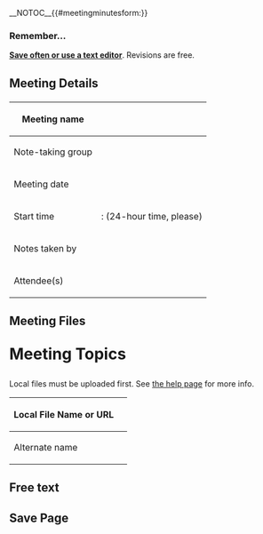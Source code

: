 <noinclude>
{{Button|TITLE= Add Meeting Minutes|LINK= Special:FormEdit/Meeting_Minutes}}
{{Form
|HAS TEMPLATES=
|DESCRIPTION=Used for creating and editing Meeting Minute pages.
|CLASS=
|HIGH USE=
|FORM DEFINES NAME=
}}
</noinclude><includeonly>__NOTOC__{{#meetingminutesform:}}{{{info|page name=<Meeting minutes[Meeting type]> - <Meeting minutes[Meeting date]> (<Meeting minutes[Meeting group]>)}}}
<div id="wikiPreview" style="display: none; padding-bottom: 25px; margin-bottom: 25px; border-bottom: 1px solid #AAAAAA;"></div>
{{{for template|Meeting minutes}}}<!--


Main Form Definition

-->
<div class="meeting-minutes-save-often">
<h3>Remember...</h3>
'''[[FOD:Save Often|Save often or use a text editor]]'''. Revisions are free.

{{Button|TITLE=Watch the Tutorial|LINK=https://fod2.jsc.nasa.gov/wiki/wikis/eva/images/1/1f/Meeting_Minutes_Tutorial.swf}}
</div>

<h2>Meeting Details</h2>
<div class="meeting-minutes-edit-section multipleTemplateInstance">
{| class="formtable meeting-minutes-formtable"
! Meeting name
| {{{field|Meeting type|input type=combobox|values from category=Meeting|mandatory}}}
|-
! Note-taking group
| {{{field|Meeting group|input type=tokens|property=Meeting group|mandatory}}}
|-
! Meeting date
| {{{field|Meeting date|mandatory}}}
|-
! Start time
| {{{field|Start time hour|input type=text|maxlength=2|size=2|mandatory}}} : {{{field|Start time minute|input type=text|maxlength=2|size=2|mandatory}}} (24-hour time, please)
|-
! Notes taken by
| {{{field|Notes taken by|values from category=Person|mandatory|class=meeting-minutes-author-field}}}
|-
! Attendee(s)
| {{{field|Notable attendee(s)|values from category=Person|input type=tokens}}}
|}
</div>

<h2>Meeting Files</h2>
{{{field|Meeting files|holds template}}}<!--






--><h1 style="margin-top:30px;">Meeting Topics</h1>

{{{field|Topics|holds template}}}

{{{end template}}}<!--













{{Meeting Minutes/Form Help/Topic Title}}
{{Meeting Minutes/Form Help/Topic Synopsis}}
{{Meeting Minutes/Form Help/Topic Related Articles}}
{{{field|Synopsis|input type=textarea|autogrow|maxlength=255|class=full-width no-links-allowed character-limit-255|placeholder=Synopsis}}}
{{Meeting Minutes/Form Help/Topic Full Text}}

    Topics

-->{{{for template|Topic from meeting|multiple|embed in field=Meeting minutes[Topics]|add button text=Add Topic}}}<div class="instance-wrapper">
{{{field|Has topic title|class=full-width no-links-allowed title-input-field|placeholder=Topic Title}}}

{{{field|Related article|input type=tokens|values from namespace=Main|class=full-width no-links-allowed|placeholder=Related articles or SME Teams}}}

{{{field|Full text|input type=textarea|autogrow|class=full-width shrink-on-blur emphasize meeting-topic-full-text|cols=75}}}
</div>{{{end template}}}<!--



    Meeting Files (uploads and external files)

-->{{{for template|Meeting Minutes/Files|multiple|embed in field=Meeting minutes[Meeting files]|add button text=Add File}}}
<div class="mti-help-box mti-hide-on-blur">
Local files must be uploaded first. See [[Help:Meeting Minutes|the help page]] for more info.
</div>
{| class="formtable meeting-minutes-formtable"
! Local File Name or URL
| {{{field|File or URL|class=full-width no-links-allowed|placeholder=Enter filename starting with File: or URL starting with http}}}
|-
! Alternate name
| {{{field|Alternate name|class=full-width no-links-allowed}}}
|}
{{{end template}}}<!--

-->
== Free text ==
{{Collapsible
  | Content =
* '''Use this field ''very'' sparingly'''
* Nothing in this field will be distributed to related pages
* Info in this field will be added to the end of the meeting minutes page
{{{standard input|free text|rows=10}}}
  | Collapse text = Hide Free Text
  | Expand text = Show Free Text Entry
  | Start hidden = true
}}


== Save Page ==
{{Collapsible
  | Content =
* '''Summary:''' Not required, but recommended if making a revision to a page. The summary will be included emails sent to people watching this page.
* '''Minor edit checkbox:''' Not required
* '''Watch this page checkbox:''' Check this box. If you are editing this page, in all likelihood you care about the content. Watch the page to have greater visibility into future changes. You can make it so the box is automatically checked by editing your preferences (top right of the screen). For more info see [[Help:Watching Pages]].
* '''Save page:''' Click this when you're done to save the page.
* '''Show preview:''' Click this to see what your wiki-markup will look like when formatted. Very handy for learning how to use the wiki.
* '''Show changes:''' Shows all changes you've made, compared to the previous revision (doesn't do much when creating a brand new page).
* '''Cancel:''' Don't click this unless you want to lose what you've been working on.
  | Collapse text = Hide Help
  | Expand text = Show Help
  | Start hidden = true
}}


{{{standard input|summary}}}

{{{standard input|minor edit}}} {{{standard input|watch}}}

{{{standard input|save}}} {{{standard input|preview}}} {{{standard input|changes}}} {{{standard input|cancel}}}
</includeonly>
